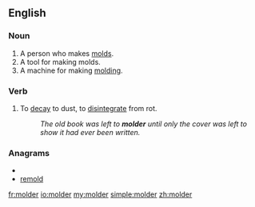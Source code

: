 ==English==
===Noun===
{{en-noun}}

#A person who makes [[mold]]s.
#A tool for making molds.
#A machine for making [[molding]].

===Verb===
{{en-verb}}

#To [[decay]] to dust, to [[disintegrate]] from rot.
#:''The old book was left to '''molder''' until only the cover was left to show it had ever been written.''

===Anagrams===
* {{alphagram|delmor}}
* [[remold#English|remold]]

[[fr:molder]]
[[io:molder]]
[[my:molder]]
[[simple:molder]]
[[zh:molder]]